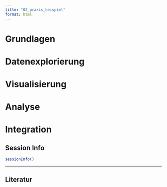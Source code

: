 ```yaml
---
title: "02_praxis_beispiel"
format: html
---
```


# Grundlagen

# Datenexplorierung

# Visualisierung

# Analyse

# Integration


## Session Info
```r
sessionInfo()
```
------------------------------------------------------------------------
## Literatur {.smaller}


